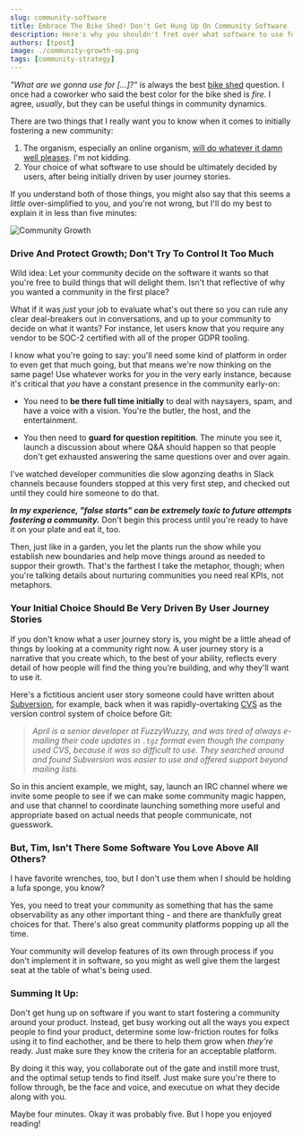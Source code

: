 ```yaml
---
slug: community-software
title: Embrace The Bike Shed! Don't Get Hung Up On Community Software
description: Here's why you shouldn't fret over what software to use for commuinity hosting along with suggestions on what to consider instead.
authors: [tpost]
image: ./community-growth-og.png
tags: [community-strategy]
---
```


_"What are we gonna use for [...]?"_ is always the best [bike shed](https://en.wikipedia.org/wiki/Law_of_triviality) question. I once had a coworker
who said the best color for the bike shed is _fire_. I agree, _usually_, but they can be useful
things in community dynamics. 

There are two things that I really want you to know when it comes to initially fostering a new community:

 1. The organism, especially an online organism, [will do whatever it damn well pleases](https://www.azquotes.com/quote/968276). I'm not kidding.
 2. Your choice of what software to use should be ultimately decided by users, after being initially 
 driven by user journey stories.

If you understand both of those things, you might also say that this 
seems a _little_ over-simplified to you, and you're not wrong, but I'll do 
my best to explain it in less than five minutes:

![Community Growth](./community-growth-og.png)

<!--truncate-->

### Drive And Protect Growth; Don't Try To Control It Too Much

Wild idea: Let your community decide on the software it wants so that you're free to build 
things that will delight them. Isn't that reflective of why you wanted a community in the 
first place?

What if it was _just_ your job to evaluate what's out there so you can rule any clear deal-breakers 
out in conversations, and up to your community to decide on what it wants? For instance, let users 
know that you require any vendor to be SOC-2 certified with all of the proper GDPR tooling. 

I know what you're going to say: you'll need some kind of platform in order to even get that much
going, but that means we're now thinking on the same page! Use whatever works for _you_ in the
very early instance, because it's critical that _you_ have a constant presence in the community 
early-on:

 - You need to **be there full time initially** to deal with naysayers, spam, and have a voice with a 
 vision. You're the butler, the host, and the entertainment. 

 - You then need to **guard for question repitition**. The minute you see it, launch a discussion
 about where Q&A should happen so that people don't get exhausted answering the same 
 questions over and over again. 

I've watched developer communities die slow agonzing deaths in Slack channels because founders
stopped at this very first step, and checked out until they could hire someone to do that. 

***In my experience, "false starts" can be extremely toxic to future attempts fostering a community.*** Don't
begin this process until you're ready to have it on your plate and eat it, too. 

Then, just like in a garden, you let the plants run the show while you establish new boundaries 
and help move things around as needed to suppor their growth. That's the farthest I take the metaphor, 
though; when you're talking details about nurturing communities you need real KPIs, not metaphors.

### Your Initial Choice Should Be Very Driven By User Journey Stories

If you don't know what a user journey story is, you might be a little ahead of things by looking at
a community right now. A user journey story is a narrative that you create which, to the 
best of your ability, reflects every detail of how people will find the thing you're building, 
and why they'll want to use it. 

Here's a fictitious ancient user story someone could have written about [Subversion](https://subversion.apache.org/), 
for example, back when it was rapidly-overtaking [CVS](https://www.nongnu.org/cvs/) as the version control system of 
choice before Git:

> *April is a senior developer at FuzzyWuzzy, and was tired of always e-mailing their 
> code updates in `.tgz` format even though the company used CVS, because it was so 
> difficult to use. They searched around and found Subversion was easier to use and 
> offered support beyond mailing lists.* 

So in this ancient example, we might, say, launch an IRC channel where we invite some
people to see if we can make some community magic happen, and use that channel to 
coordinate launching something more useful and appropriate based on actual needs that
people communicate, not guesswork.

### But, Tim, Isn't There Some Software You Love Above All Others?

I have favorite wrenches, too, but I don't use them when I should be holding a lufa sponge, 
you know?

Yes, you need to treat your community as something that has the same observability as any other 
important thing - and there are thankfully great choices for that. There's also great community 
platforms popping up all the time. 

Your community will develop features of its own through process if you don't implement it 
in software, so you might as well give them the largest seat at the table of what's being 
used.

### Summing It Up:

Don't get hung up on software if you want to start fostering a community around your 
product. Instead, get busy working out all the ways you expect people to find your 
product, determine some low-friction routes for folks using it to find eachother, 
and be there to help them grow when _they're_ ready. Just make sure they know the 
criteria for an acceptable platform. 

By doing it this way, you collaborate out of the gate and instill more trust, and the 
optimal setup tends to find itself. Just make sure you're there to follow through, 
be the face and voice, and executue on what they decide along with you.

Maybe four minutes. Okay it was probably five. But I hope you enjoyed reading!
